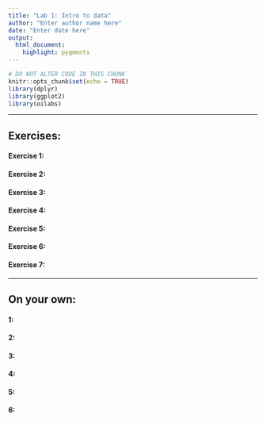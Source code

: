 ```yaml
---
title: "Lab 1: Intro to data"
author: "Enter author name here"
date: "Enter date here"
output: 
  html_document: 
    highlight: pygments
---
```


```r
# DO NOT ALTER CODE IN THIS CHUNK
knitr::opts_chunk$set(echo = TRUE)
library(dplyr)
library(ggplot2)
library(oilabs)
```

* * *


## Exercises:

#### Exercise 1: 


#### Exercise 2: 


#### Exercise 3: 


#### Exercise 4: 


#### Exercise 5: 


#### Exercise 6:


#### Exercise 7:


* * *

## On your own:

#### 1: 


#### 2: 


#### 3: 


#### 4: 


#### 5: 


#### 6: